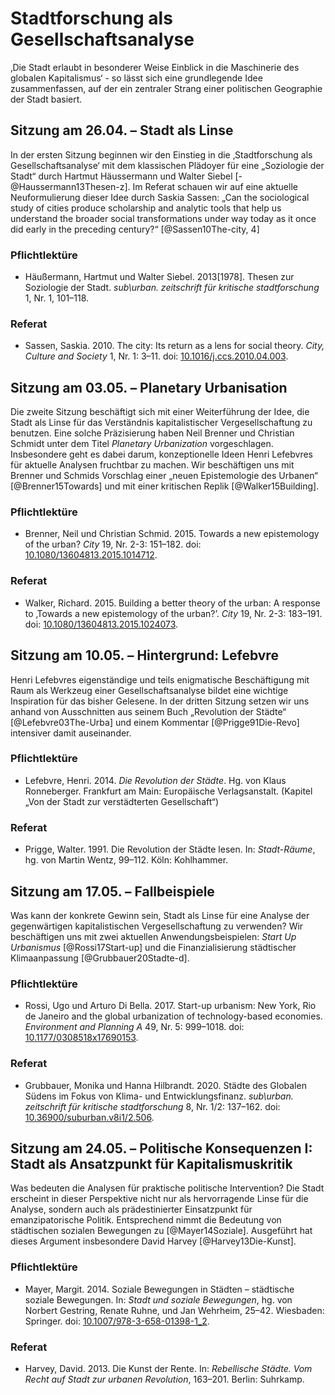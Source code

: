 # Stadtforschung als Gesellschaftsanalyse

‚Die Stadt erlaubt in besonderer Weise Einblick in die Maschinerie des globalen Kapitalismus‘ - so lässt sich eine grundlegende Idee zusammenfassen, auf der ein zentraler Strang einer politischen Geographie der Stadt basiert.


## Sitzung am 26.04. -- Stadt als Linse

In der ersten Sitzung beginnen wir den Einstieg in die ‚Stadtforschung als Gesellschaftsanalyse‘ mit dem klassischen Plädoyer für eine „Soziologie der Stadt“ durch Hartmut Häussermann und Walter Siebel [-@Haussermann13Thesen-z]. Im Referat schauen wir auf eine aktuelle Neuformulierung dieser Idee durch Saskia Sassen: „Can the sociological study of cities produce scholarship and analytic tools that help us understand the broader social transformations under way today as it once did early in the preceding century?“ [@Sassen10The-city, 4]

### Pflichtlektüre {.unlisted .unnumbered}
- Häußermann, Hartmut und Walter Siebel. 2013[1978]. Thesen zur Soziologie der Stadt. *sub\\urban. zeitschrift für kritische stadtforschung* 1, Nr. 1, 101--118.

### Referat {.unlisted .unnumbered}

- Sassen, Saskia. 2010. The city: Its return as a lens for social theory. *City, Culture and Society* 1, Nr. 1: 3--11. doi: [10.1016/j.ccs.2010.04.003](https://doi.org/10.1016/j.ccs.2010.04.003).


## Sitzung am 03.05. -- Planetary Urbanisation

Die zweite Sitzung beschäftigt sich mit einer Weiterführung der Idee, die Stadt als Linse für das Verständnis kapitalistischer Vergesellschaftung zu benutzen. Eine solche Präzisierung haben Neil Brenner und Christian Schmidt unter dem Titel *Planetary Urbanization* vorgeschlagen. Insbesondere geht es dabei darum, konzeptionelle Ideen Henri Lefebvres für aktuelle Analysen fruchtbar zu machen. Wir beschäftigen uns mit Brenner und Schmids Vorschlag einer „neuen Epistemologie des Urbanen“ [@Brenner15Towards] und mit einer kritischen Replik [@Walker15Building].

### Pflichtlektüre {.unlisted .unnumbered}

- Brenner, Neil und Christian Schmid. 2015. Towards a new epistemology of the urban? *City* 19, Nr. 2-3: 151--182. doi: [10.1080/13604813.2015.1014712](https://doi.org/10.1080/13604813.2015.1014712).

### Referat {.unlisted .unnumbered}

- Walker, Richard. 2015. Building a better theory of the urban: A response to ‚Towards a new epistemology of the urban?'. *City* 19, Nr. 2-3: 183--191. doi: [10.1080/13604813.2015.1024073](https://doi.org/10.1080/13604813.2015.1024073).

## Sitzung am 10.05. -- Hintergrund: Lefebvre

Henri Lefebvres eigenständige und teils enigmatische Beschäftigung mit Raum als Werkzeug einer Gesellschaftsanalyse bildet eine wichtige Inspiration für das bisher Gelesene. In der dritten Sitzung setzen wir uns anhand von Ausschnitten aus seinem Buch „Revolution der Städte“  [@Lefebvre03The-Urba] und einem Kommentar [@Prigge91Die-Revo] intensiver damit auseinander.

### Pflichtlektüre {.unlisted .unnumbered}

- Lefebvre, Henri. 2014. *Die Revolution der Städte*. Hg. von Klaus Ronneberger. Frankfurt am Main: Europäische Verlagsanstalt. (Kapitel „Von der Stadt zur verstädterten Gesellschaft“)

### Referat {.unlisted .unnumbered}

- Prigge, Walter. 1991. Die Revolution der Städte lesen. In: *Stadt-Räume*, hg. von Martin Wentz, 99--112. Köln: Kohlhammer.

## Sitzung am 17.05. -- Fallbeispiele

Was kann der konkrete Gewinn sein, Stadt als Linse für eine Analyse der gegenwärtigen kapitalistischen Vergesellschaftung zu verwenden? Wir beschäftigen uns mit zwei aktuellen Anwendungsbeispielen: _Start Up Urbanismus_ [@Rossi17Start-up] und die Finanzialisierung städtischer Klimaanpassung [@Grubbauer20Stadte-d].

### Pflichtlektüre {.unlisted .unnumbered}

- Rossi, Ugo und Arturo Di Bella. 2017. Start-up urbanism: New York, Rio de Janeiro and the global urbanization of technology-based economies. *Environment and Planning A* 49, Nr. 5: 999--1018. doi: [10.1177/0308518x17690153](https://doi.org/10.1177/0308518x17690153).

### Referat {.unlisted .unnumbered}

- Grubbauer, Monika und Hanna Hilbrandt. 2020. Städte des Globalen Südens im Fokus von Klima- und Entwicklungsfinanz. *sub\\urban. zeitschrift für kritische stadtforschung* 8, Nr. 1/2: 137--162. doi: [10.36900/suburban.v8i1/2.506](https://doi.org/10.36900/suburban.v8i1/2.506).

## Sitzung am 24.05. -- Politische Konsequenzen I: Stadt als Ansatzpunkt für Kapitalismuskritik

Was bedeuten die Analysen für praktische politische Intervention? Die Stadt erscheint in dieser Perspektive nicht nur als hervorragende Linse für die Analyse, sondern auch als prädestinierter Einsatzpunkt für emanzipatorische Politik. Entsprechend nimmt die Bedeutung von städtischen sozialen Bewegungen zu [@Mayer14Soziale]. Ausgeführt hat dieses Argument insbesondere David Harvey [@Harvey13Die-Kunst].

### Pflichtlektüre {.unlisted .unnumbered}

- Mayer, Margit. 2014. Soziale Bewegungen in Städten -- städtische soziale Bewegungen. In: *Stadt und soziale Bewegungen*, hg. von Norbert Gestring, Renate Ruhne, und Jan Wehrheim, 25--42. Wiesbaden: Springer. doi: [10.1007/978-3-658-01398-1_2](https://doi.org/10.1007/978-3-658-01398-1_2).

### Referat {.unlisted .unnumbered}

- Harvey, David. 2013. Die Kunst der Rente. In: *Rebellische Städte. Vom Recht auf Stadt zur urbanen Revolution*, 163--201. Berlin: Suhrkamp.

\pagebreak
